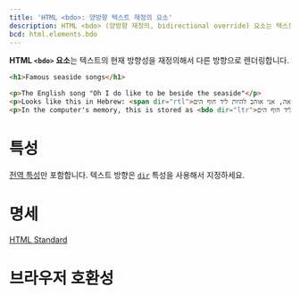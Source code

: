 ```yaml
---
title: 'HTML <bdo>: 양방향 텍스트 재정의 요소'
description: HTML <bdo> (양방향 재정의, bidirectional override) 요소는 텍스트의 현재 방향성을 재정의해서 다른 방향으로 렌더링합니다.
bcd: html.elements.bdo
---
```


**HTML `<bdo>` 요소**는 텍스트의 현재 방향성을 재정의해서 다른 방향으로 렌더링합니다.

```html hidden name=demo
<h1>Famous seaside songs</h1>

<p>The English song "Oh I do like to be beside the seaside"</p>
<p>Looks like this in Hebrew: <span dir="rtl">אה, אני אוהב להיות ליד חוף הים</span></p>
<p>In the computer's memory, this is stored as <bdo dir="ltr">אה, אני אוהב להיות ליד חוף הים</bdo></p>
```

<LiveExample height={180} lang="html" name="demo" />

# 특성

[전역 특성](/docs/Web/HTML/Global_attributes)만 포함합니다. 텍스트 방향은 [`dir`](../Global_attributes#dir) 특성을 사용해서 지정하세요.

# 명세

[HTML Standard](https://html.spec.whatwg.org/multipage/semantics.html#the-bdo-element)

# 브라우저 호환성

<BrowserCompat data={props.bcd} />

